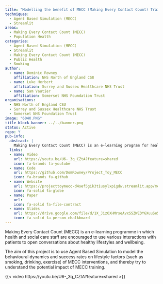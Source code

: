 ```yaml
---
title: "Modelling the benefit of MECC (Making Every Contact Count) Training using agent based simulation"
techniques:
  - Agent Based Simulation (MECC)
  - Streamlit
areas:
  - Making Every Contact Count (MECC)
  - Population Health
categories:
  - Agent Based Simulation (MECC)
  - Streamlit
  - Making Every Contact Count (MECC)
  - Public Health
  - Smoking
author:
  - name: Dominic Rowney
    affiliation: NHS North of England CSU
  - name: Luke Herbert
    affiliation: Surrey and Sussex Healthcare NHS Trust
  - name: Sam Vautier
    affiliation: Somerset NHS Foundation Trust
organisations:
  - NHS North of England CSU
  - Surrey and Sussex Healthcare NHS Trust
  - Somerset NHS Foundation Trust
image: "6040.PNG"
title-block-banner: ../../banner.png
status: Active
repo: Y
pub-info:
  abstract: |
    Making Every Contact Count (MECC) is an e-learning program for health and social care staff to promote healthy lifestyles. This project uses Agent Based Simulation to model MECC's impact on behaviors like smoking, drinking, and exercise.
  links:
  - name: Video
    url: https://youtu.be/U6-_3q_CZtA?feature=shared
    icon: fa-brands fa-youtube
  - name: Code
    url: https://github.com/DomRowney/Project_Toy_MECC
    icon: fa-brands fa-github
  - name: Website
    url: https://projecttoymecc-d4sef5gik3tiusylxpigdw.streamlit.app/mesa_abs_two_types_mecc
    icon: fa-solid fa-globe
  - name: Paper
    url:
    icon: fa-solid fa-file-contract
  - name: Slides
    url: https://drive.google.com/file/d/1X_JizOXHMrseAvxSSZWE3YGXuuSo5okM/view?usp=drive_link
    icon: fa-solid fa-person-chalkboard
---
```


Making Every Contact Count (MECC) is an e-learning programme in which health and social care staff are encouraged to use various interactions with patients to open conversations about healthy lifestyles and wellbeing.

The aim of this project is to use Agent Based Simulation to model the behavioural dynamics and success rates on lifestyle factors (such as smoking, drinking, exercise) of MECC interventions, and thereby try to understand the potential impact of MECC training.

{{< video https://youtu.be/U6-_3q_CZtA?feature=shared >}}

